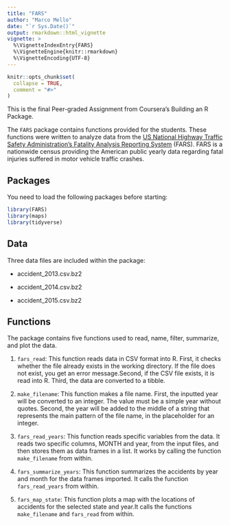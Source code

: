 ```yaml
---
title: "FARS"
author: "Marco Mello"
date: "`r Sys.Date()`"
output: rmarkdown::html_vignette
vignette: >
  %\VignetteIndexEntry{FARS}
  %\VignetteEngine{knitr::rmarkdown}
  %\VignetteEncoding{UTF-8}
---
```


```r
knitr::opts_chunk$set(
  collapse = TRUE,
  comment = "#>"
)
```


This is the final Peer-graded Assignment from Coursera's Building an R Package. 

The `FARS` package contains functions provided for the students. These functions were written to analyze data from the [US National Highway Traffic Safety Administration's Fatality Analysis Reporting System](https://www.nhtsa.gov) (FARS). FARS is a nationwide census providing the American public yearly data regarding fatal injuries suffered in motor vehicle traffic crashes.

## Packages

You need to load the following packages before starting:

```r
library(FARS)
library(maps)
library(tidyverse)
```


## Data

Three data files are included within the package:

* accident_2013.csv.bz2

* accident_2014.csv.bz2

* accident_2015.csv.bz2


## Functions

The package contains five functions used to read, name, filter, summarize, and plot the data.

1. `fars_read`: This function reads data in CSV format into R. First, it checks whether the file already exists in the working directory. If the file does not exist, you get an error message.Second, if the CSV file exists, it is read into R. Third, the data are converted to a tibble.

2. `make_filename`: This function makes a file name. First, the inputted year will be converted to an integer. The value must be a simple year without quotes. Second, the year will be added to the middle of a string that represents the main pattern of the file name, in the placeholder for an integer. 

3. `fars_read_years`: This function reads specific variables from the data. It reads two specific columns, MONTH and year, from the input files, and then stores them as data frames in a list. It works by calling the function `make_filename` from within.

4. `fars_summarize_years`: This function summarizes the accidents by year and month for the data frames imported. It calls the function `fars_read_years` from within.

5. `fars_map_state`: This function plots a map with the locations of accidents for the selected state and year.It calls the functions `make_filename` and `fars_read` from within. 
